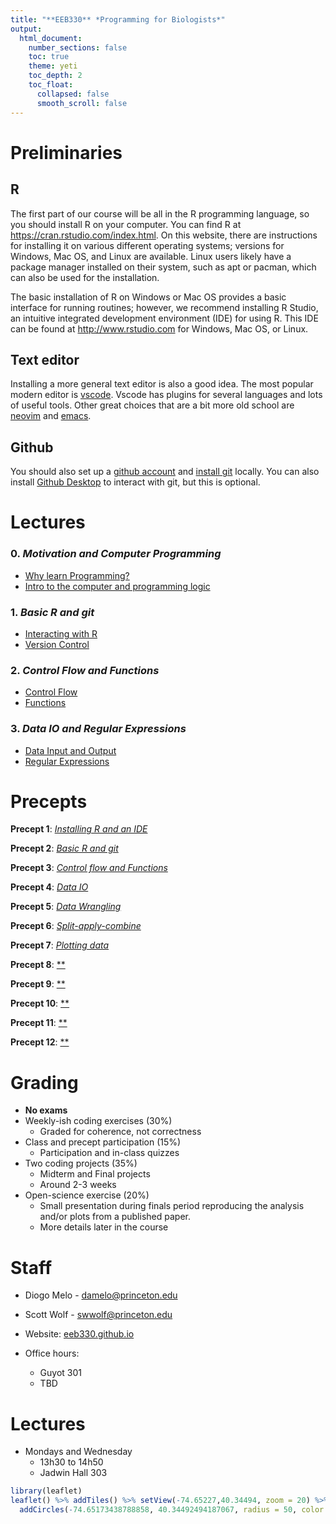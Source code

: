 ```yaml
---
title: "**EEB330** *Programming for Biologists*"
output:
  html_document:
    number_sections: false
    toc: true
    theme: yeti
    toc_depth: 2
    toc_float: 
      collapsed: false
      smooth_scroll: false
---
```


# Preliminaries

## R

The first part of our course will be all in the R programming language, so you should install R on your computer.
You can find R at [https://cran.rstudio.com/index.html](https://cran.rstudio.com/index.html).
On this website, there are instructions for installing it on various different operating systems; versions for Windows, Mac OS, and Linux are available.
Linux users likely have a package manager installed on their system, such as apt or pacman, which can also be used for the installation.

The basic installation of R on Windows or Mac OS provides a basic interface for running routines; however, we recommend installing R Studio, an intuitive integrated development environment (IDE) for using R.
This IDE can be found at [http://www.rstudio.com](https://posit.co/products/open-source/rstudio/) for Windows, Mac OS, or Linux.

## Text editor

Installing a more general text editor is also a good idea. The most popular modern editor is [vscode](https://code.visualstudio.com/). Vscode has plugins for several languages and lots of useful tools. Other great choices that are a bit more old school are [neovim](https://neovim.io/) and [emacs](https://www.gnu.org/software/emacs/). 

## Github

You should also set up a [github account](https://github.com/) and [install git](https://git-scm.com/book/en/v2/Getting-Started-Installing-Git) locally. You can also install [Github Desktop](https://docs.github.com/en/desktop/installing-and-configuring-github-desktop/installing-and-authenticating-to-github-desktop/installing-github-desktop) to interact with git, but this is optional.

# Lectures

### 0. *Motivation and Computer Programming*

+ [Why learn Programming?](https://eeb330.github.io/slides/00_Why_Programming.html)
+ [Intro to the computer and programming logic](https://eeb330.github.io/slides/01_Computer_programming.html)

### 1. *Basic R and git*

+ [Interacting with R](https://eeb330.github.io/slides/02_BasicR.html)
+ [Version Control](https://eeb330.github.io/slides/0_BasicGit.html)

### 2. *Control Flow and Functions*

+ [Control Flow]()
+ [Functions]()

### 3. *Data IO and Regular Expressions*

+ [Data Input and Output]()
+ [Regular Expressions]()



# Precepts

**Precept 1**: [*Installing R and an IDE*]()

**Precept 2**: [*Basic R and git*]()

**Precept 3**: [*Control flow and Functions*]()

**Precept 4**: [*Data IO*]()

**Precept 5**: [*Data Wrangling*]()

**Precept 6**: [*Split-apply-combine*]()

**Precept 7**: [*Plotting data*]()

**Precept 8**: [**]()

**Precept 9**: [**]()

**Precept 10**: [**]()

**Precept 11**: [**]()

**Precept 12**: [**]()


# Grading

  - **No exams**
  - Weekly-ish coding exercises (30%)
    - Graded for coherence, not correctness

  - Class and precept participation (15%)
    - Participation and in-class quizzes

  - Two coding projects (35%)
    - Midterm and Final projects
    - Around 2-3 weeks 

  - Open-science exercise (20%)
    - Small presentation during finals period reproducing the analysis and/or plots from a published paper. 
    - More details later in the course

# Staff 

- Diogo Melo - [damelo@princeton.edu](damelo@princeton.edu)
- Scott Wolf - [swwolf@princeton.edu](swwolf@princeton.edu)

- Website: [eeb330.github.io](http://eeb330.github.io)

- Office hours:
  - Guyot 301
  - TBD
  
# Lectures

- Mondays and Wednesday 
  - 13h30 to 14h50
  - Jadwin Hall 303

```r
library(leaflet)
leaflet() %>% addTiles() %>% setView(-74.65227,40.34494, zoom = 20) %>% 
  addCircles(-74.65173438788858, 40.34492494187067, radius = 50, color = "#03F", weight = 3)
```